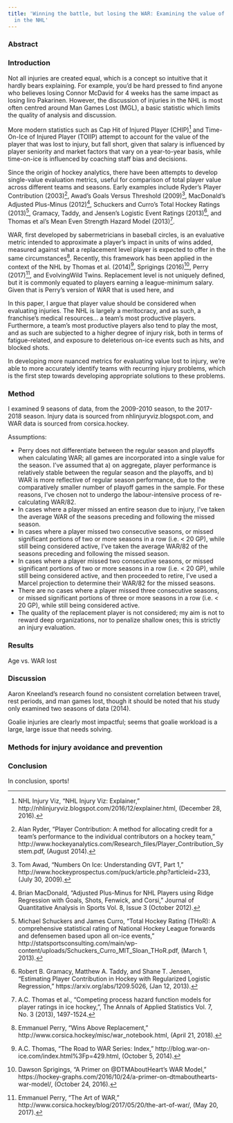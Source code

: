 ```yaml
---
title: 'Winning the battle, but losing the WAR: Examining the value of skater injuries
  in the NHL'
---
```


### Abstract

### Introduction

Not all injuries are created equal, which is a concept so intuitive that it hardly bears explaining. For example, you’d be hard pressed to find anyone who believes losing Connor McDavid for 4 weeks has the same impact as losing Iiro Pakarinen. However, the discussion of injuries in the NHL is most often centred around Man Games Lost (MGL), a basic statistic which limits the quality of analysis and discussion. 

More modern statistics such as Cap Hit of Injured Player (CHIP)[^1] and Time-On-Ice of Injured Player (TOIIP) attempt to account for the value of the player that was lost to injury, but fall short, given that salary is influenced by player seniority and market factors that vary on a year-to-year basis, while time-on-ice is influenced by coaching staff bias and decisions. 

Since the origin of hockey analytics, there have been attempts to develop single-value evaluation metrics, useful for comparison of total player value across different teams and seasons. Early examples include Ryder’s Player Contribution (2003)[^2], Awad’s Goals Versus Threshold (2009)[^3], MacDonald’s Adjusted Plus-Minus (2012)[^4], Schuckers and Curro’s Total Hockey Ratings (2013)[^5], Gramacy, Taddy, and Jensen’s Logistic Event Ratings (2013)[^6], and Thomas et al’s Mean Even Strength Hazard Model (2013)[^7]. 

WAR, first developed by sabermetricians in baseball circles, is an evaluative metric intended to approximate a player’s impact in units of wins added, measured against what a replacement level player is expected to offer in the same circumstances[^8]. Recently, this framework has been applied in the context of the NHL by Thomas et al. (2014)[^9], Sprigings (2016)[^10], Perry (2017)[^11], and EvolvingWild Twins. Replacement level is not uniquely defined, but it is commonly equated to players earning a league-minimum salary. Given that is Perry’s version of WAR that is used here, and 

In this paper, I argue that player value should be considered when evaluating injuries. The NHL is largely a meritocracy, and as such, a franchise’s medical resources... a team’s most productive players. Furthermore, a team’s most productive players also tend to play the most, and as such are subjected to a higher degree of injury risk, both in terms of fatigue-related, and exposure to deleterious on-ice events such as hits, and blocked shots. 

In developing more nuanced metrics for evaluating value lost to injury, we’re able to more accurately identify teams with recurring injury problems, which is the first step towards developing appropriate solutions to these problems.

### Method

I examined 9 seasons of data, from the 2009-2010 season, to the 2017-2018 season. Injury data is sourced from nhlinjuryviz.blogspot.com, and WAR data is sourced from corsica.hockey. 

Assumptions:

* Perry does not differentiate between the regular season and playoffs when calculating WAR; all games are incorporated into a single value for the season. I’ve assumed that a) on aggregate, player performance is relatively stable between the regular season and the playoffs, and b) WAR is more reflective of regular season performance, due to the comparatively smaller number of playoff games in the sample. For these reasons, I’ve chosen not to undergo the labour-intensive process of re-calculating WAR/82.
* In cases where a player missed an entire season due to injury, I’ve taken the average WAR of the seasons preceding and following the missed season. 
* In cases where a player missed two consecutive seasons, or missed significant portions of two or more seasons in a row (i.e. < 20 GP), while still being considered active, I’ve taken the average WAR/82 of the seasons preceding and following the missed season.
* In cases where a player missed two consecutive seasons, or missed significant portions of two or more seasons in a row (i.e. < 20 GP), while still being considered active, and then proceeded to retire, I’ve used a Marcel projection to determine their WAR/82 for the missed seasons. 
* There are no cases where a player missed three consecutive seasons,  or missed significant portions of three or more seasons in a row (i.e. < 20 GP), while still being considered active. 
* The quality of the replacement player is not considered; my aim is not to reward deep organizations, nor to penalize shallow ones; this is strictly an injury evaluation. 

### Results

Age vs. WAR lost

### Discussion

Aaron Kneeland’s research found no consistent correlation between travel, rest periods, and man games lost, though it should be noted that his study only examined two seasons of data (2014). 

Goalie injuries are clearly most impactful; seems that goalie workload is a large, large issue that needs solving. 

### Methods for injury avoidance and prevention

### Conclusion

In conclusion, sports!

[^1]: NHL Injury Viz, “NHL Injury Viz: Explainer,” http://nhlinjuryviz.blogspot.com/2016/12/explainer.html, (December 28, 2016).
[^2]: Alan Ryder, “Player Contribution: A method for allocating credit for a team’s performance to the individual contributors on a hockey team,” http://www.hockeyanalytics.com/Research_files/Player_Contribution_System.pdf, (August 2014).
[^3]: Tom Awad, “Numbers On Ice: Understanding GVT, Part 1,” http://www.hockeyprospectus.com/puck/article.php?articleid=233, (July 30, 2009).
[^4]: Brian MacDonald, “Adjusted Plus-Minus for NHL Players using Ridge Regression with Goals, Shots, Fenwick, and Corsi,” Journal of Quantitative Analysis in Sports Vol. 8, Issue 3 (October 2012).
[^5]: Michael Schuckers and James Curro, “Total Hockey Rating (THoR): A comprehensive statistical rating of National Hockey League forwards and defensemen based upon all on-ice events,” http://statsportsconsulting.com/main/wp-content/uploads/Schuckers_Curro_MIT_Sloan_THoR.pdf, (March 1, 2013).
[^6]: Robert B. Gramacy, Matthew A. Taddy, and Shane T. Jensen, “Estimating Player Contribution in Hockey with Regularized Logistic Regression,” https://arxiv.org/abs/1209.5026, (Jan 12, 2013).
[^7]: A.C. Thomas et al., “Competing process hazard function models for player ratings in ice hockey,”, The Annals of Applied Statistics Vol. 7, No. 3 (2013), 1497-1524.
[^8]: Emmanuel Perry, “Wins Above Replacement,” http://www.corsica.hockey/misc/war_notebook.html, (April 21, 2018).
[^9]: A.C. Thomas, “The Road to WAR Series: Index,” http://blog.war-on-ice.com/index.html%3Fp=429.html, (October 5, 2014).
[^10]: Dawson Sprigings, “A Primer on @DTMAboutHeart’s WAR Model,” https://hockey-graphs.com/2016/10/24/a-primer-on-dtmabouthearts-war-model/, (October 24, 2016).
[^11]: Emmanuel Perry, “The Art of WAR,” http://www.corsica.hockey/blog/2017/05/20/the-art-of-war/, (May 20, 2017).